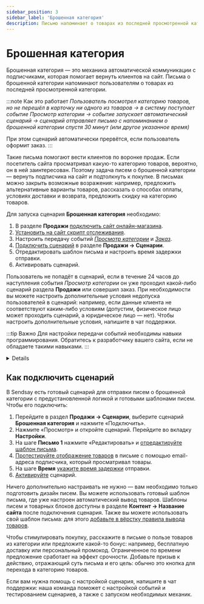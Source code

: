 ```yaml
---
sidebar_position: 3
sidebar_label: 'Брошенная категория'
description: Письмо напоминает о товарах из последней просмотренной категории и помогает вернуть подписчика на сайт.
---
```



# Брошенная категория

Брошенная категория — это механика автоматической коммуникации с подписчиками, которая помогает вернуть клиентов на сайт. Письма о брошенной категории напоминают пользователям о товарах из последней просмотренной категории.

:::note Как это работает
_Пользователь посмотрел категорию товаров, но не перешёл в карточку ни одного из товаров → в систему поступает событие Просмотр категории → событие запускает автоматический сценарий → сценарий отправляет письмо с напоминанием о брошенной категории спустя 30 минут (или другое указанное время)_

При этом сценарий автоматически прервётся, если пользователь оформит заказ.
:::

Такие письма помогают вести клиентов по воронке продаж. Если посетитель сайта просматривал какую-то категорию товаров, вероятно, он в ней заинтересован. Поэтому задача писем о брошенной категории — вернуть подписчика на сайт и подтолкнуть к покупке. В письмах можно закрыть возможные возражения: например, предложить альтернативные варианты товаров, рассказать о способах оплаты, условиях доставки и возврата, предложить скидку на категорию товаров.

Для запуска сценария **Брошенная категория** необходимо:

1. В разделе **Продажи** [подключить сайт онлайн-магазина](https://docs.sendsay.ru/ecom/how-to-connect-ecom/#как-подключить-сайт-кмодулю).
2. [Установить на сайт скрипт отслеживания](https://docs.sendsay.ru/ecom/how-to-connect-ecom/#2-настройте-передачу-данных-ссайта-вsendsay).
3. Настроить передачу событий [_Просмотр категории_](https://docs.sendsay.ru/ecom/how-to-configure-data-transfer/#просмотр-категории) и [_Заказ_](https://docs.sendsay.ru/ecom/how-to-configure-data-transfer/#действия-с-заказом).
4. [Подключить сценарий](#как-подключить-сценарий) в разделе **Продажи → Сценарии**.
5. Отредактировать шаблон письма и настроить время задержки отправки.
6. Активировать сценарий.

Пользователь не попадёт в сценарий, если в течение 24 часов до наступления события _Просмотр категории_ он уже проходил какой-либо сценарий раздела **Продажи** или совершил заказ. При необходимости вы можете настроить дополнительные условия недопуска пользователей в сценарий: например, если данные клиента не соответствуют каким-либо условиям (допустим, физическое лицо может проходить сценарий, а юридическое лицо — нет). Чтобы настроить дополнительные условия, <SupportLink>напишите в чат поддержки</SupportLink>.

:::tip Важно
Для настройки передачи событий необходимы навыки программирования. Обратитесь к разработчику вашего сайта, если не обладаете такими навыками.
:::

<Details summary='Настройка передачи событий'>

Настройка передачи события _Просмотр категории_ — обязательный шаг для запуска сценария **Брошенная категория**. Это событие наступает при посещении страниц со списком товаров в каталоге на сайте.

Рекомендуемые параметры в событии:

| Имя         |      Описание      | Тип данных |               Комментарий                |
| :---------- | :----------------: | :--------: | :--------------------------------------: |
| category    | название категории |   String   |              рекомендуется               |
| category_id |    id категории    |   Int64    | обязательно, должно совпадать с id в YML |

Полный перечень возможных параметров и тип данных указан в [инструкции](https://docs.sendsay.ru/ecom/how-to-configure-data-transfer/#набор-доступных-полей).

Сведения о товарах выводятся в письмо из [товарного каталога](https://docs.sendsay.ru/ecom/product-catalog/). Для корректного отображения товаров из каталога в письмах важно, чтобы id товара в событии совпадал с id в YML-файле каталога товаров.

:::tip Важно
Если система не найдёт в каталоге товаров из просматриваемой категории, письмо не отправится, а статистика выпуска зафиксирует ошибку доставки «Отмена письма».
:::

Проверить поступление событий в систему можно в разделе **Продажи → Просмотр событий** с фильтрацией по нужному событию.

[Инструкция по настройке события просмотра категории](https://docs.sendsay.ru/ecom/how-to-configure-data-transfer/#просмотр-категории)

Настройка передачи события _Заказ_ необходима для остановки сценария: если пользователь оформит заказ, сценарий **Брошенная категория** прервётся и клиент не будет получать письма с напоминанием о товарах из просмотренной категории.

Рекомендуемые поля в событии:

| Имя                |                                                     Описание                                                     |  Тип данных  |               Комментарий               |
| :----------------- | :--------------------------------------------------------------------------------------------------------------: | :----------: | :-------------------------------------: |
| transaction_id     |                                                    id заказа                                                     |    String    |               обязательно               |
| transaction_status | статус заказа ([возможные статусы](https://docs.sendsay.ru/ecom/how-to-configure-data-transfer/#статусы-заказа)) |    Int64     |               обязательно               |
| transaction_dt     |                                              дата оформления заказа                                              |   DateTime   |               обязательно               |
| transaction_sum    |                                                   сумма заказа                                                   | Decimal64(2) |               обязательно               |
| items              |                                                  состав заказа                                                   |    Array     |                                         |
| id                 |                                                    id товара                                                     |    String    |               обязательно               |
| qnt                |                                                    количество                                                    |    Int64     |               обязательно               |
| price              |                                                       цена                                                       | Decimal64(2) |               обязательно               |
| name               |                                                 название товара                                                  |    String    |                                         |
| category           |                                                название категории                                                |    String    |                                         |
| category_id        |                                                   id категории                                                   |    Int64     | рекомендуется для товарных рекомендаций |
| vendor             |                                                  производитель                                                   |    String    |                                         |
| cp1…cp20           |                                                произвольное поле                                                 |    String    |  для дополнительных параметров товара   |

Полный перечень возможных параметров и тип данных указан в [инструкции](https://docs.sendsay.ru/ecom/how-to-configure-data-transfer/#набор-доступных-полей).

Все заказы будут храниться в базе и доступны в [карточке подписчика](https://docs.sendsay.ru/ecom/ecom-triggers/#как-посмотреть-историю-событий-для-конкретного-подписчика):

![Order](/img/automations/triggers/abandoned-cart/order.png)

[Инструкция по настройке события Заказ](https://docs.sendsay.ru/ecom/how-to-configure-data-transfer/#действия-с-заказом)

</Details>

## Как подключить сценарий

В Sendsay есть готовый сценарий для отправки писем о брошенной категории с предустановленной логикой и готовыми шаблонами писем. Чтобы его подключить:

1. Перейдите в раздел **Продажи → Сценарии**, выберите сценарий **Брошенная категория** и нажмите «Подключить».
2. Нажмите «Просмотр» и откройте сценарий. Перейдите во вкладку **Настройки**.
3. На шаге **Письмо 1** нажмите «Редактировать» и [отредактируйте шаблон письма](https://docs.sendsay.ru/ecom/ecom-triggers/#1-отредактируйте-письмо).
4. [Протестируйте отображение товаров](https://docs.sendsay.ru/ecom/ecom-triggers/#2-посмотрите-письмо-подставив-данные-подписчика) в письме с помощью email-адреса подписчика, который просматривал товары.
5. На шаге **Время** [укажите время задержки](https://docs.sendsay.ru/ecom/ecom-triggers/#3-настройте-время-задержки-отправки) отправки.
6. [Активируйте](https://docs.sendsay.ru/ecom/ecom-triggers/#как-активировать-сценарий) сценарий.

Ничего дополнительно настраивать не нужно — вам необходимо только подготовить дизайн писем. Вы можете использовать готовый шаблон письма, где уже настроен автоматический вывод товаров. Шаблоны писем и товарных блоков доступны в разделе **Контент → Название сайта** после подключения сценария. Также вы можете использовать свой шаблон письма: для этого [добавьте в вёрстку правила вывода товаров](https://docs.sendsay.ru/ecom/ecom-proscript/#брошенная-категория).

Чтобы стимулировать покупку, расскажите в письме о пользе товаров из категории или предложите какой-то бонус: например, бесплатную доставку или персональный промокод. Ограниченное по времени предложение сработает на эффект срочности. Добавьте призыв к действию, отражающий суть письма и его цель: обычно это кнопка для перехода в категорию товаров.

Если вам нужна помощь с настройкой сценария, <SupportLink>напишите в чат поддержки</SupportLink>: наша команда поможет с настройкой событий и тестированием сценариев, а также с запуском необходимых механик.
